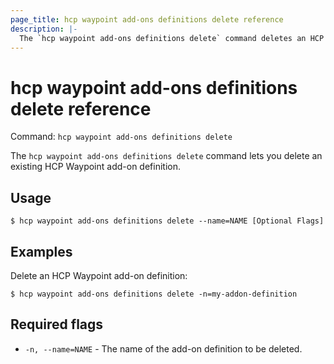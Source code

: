 ```yaml
---
page_title: hcp waypoint add-ons definitions delete reference
description: |-
  The `hcp waypoint add-ons definitions delete` command deletes an HCP Waypoint add-on definition.
---
```


# hcp waypoint add-ons definitions delete reference

Command: `hcp waypoint add-ons definitions delete` 

The `hcp waypoint add-ons definitions delete` command lets you delete an
existing HCP Waypoint add-on definition.

## Usage

```shell-session
$ hcp waypoint add-ons definitions delete --name=NAME [Optional Flags]
```

## Examples

Delete an HCP Waypoint add-on definition:

```shell-session
$ hcp waypoint add-ons definitions delete -n=my-addon-definition
```

## Required flags

- `-n, --name=NAME` - The name of the add-on definition to be deleted.

